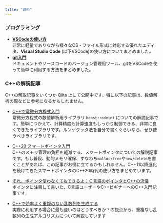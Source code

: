 ```yaml
---
title: "資料"
---
```

### プログラミング
- **[VSCodeの使い方](learning/vscode.qmd)**<br/>
非常に軽量でありながら様々なOS・ファイル形式に対応する優れたエディタ、**Visual Studio Code** (以下VSCode)の使い方についてまとめました。
-  **[git入門](learning/git.qmd)**<br/>
ドキュメントやソースコードのバージョン管理用ツール、gitをVSCodeを使って簡単に利用する方法をまとめました。

### C++の解説記事
C++の解説記事をいくつか Qiita 上にて公開中です。特に以下の記事は、数値解析の際などに参考になるかもしれません。

- [C++で常微分方程式入門](https://www.google.com/url?q=https%3A%2F%2Fqiita.com%2Fhmito%2Fitems%2F483445ac0d42fb4428a5&sa=D&sntz=1&usg=AOvVaw25JL7s9nzMo4-QzVKxrfPG)<br/>
常微分方程式の数値解析用ライブラリ `boost::odeint` についての解説記事です。簡単につかえて、計算精度も計算速度もしっかり制御できる、非常に良くできたライブラリです。ルンゲクッタ法を自分で書くぐらいなら、ぜひ使うべきライブラリです。

- [C++20 スマートポインタ入門](https://qiita.com/hmito/items/9b35a2438a8b8ee4b5af)<br/>
C++のメモリ管理の負担を軽減する、スマートポインタについての解説記事です。もし普段、動的メモリ確保、すなわち`malloc/free`や`new/delete`を書くことがあれば、この記事がお役に立てるかもしれません。C++11以降進化を続けてきたスマートポインタのC++20時代の使い方をまとめています。

- [それ、ポインタ使わなくてもできるよ：Ｃ言語のポインタとC++の流儀](https://qiita.com/hmito/items/44925fca9fca74e78f61)<br/>
ポインタに注目して書いた、C言語ユーザーやC++ビギナーへのC++入門記事です。

- [C++で効率よく重複のない乱数列を生成する](https://qiita.com/hmito/items/9f4bdc8442b6f6b3c7bc)<br/>
実際に利用する場合に最も速いのはどうすべきか？の視点から、重複なし乱数列の生成アルゴリズムについて解説しています 
